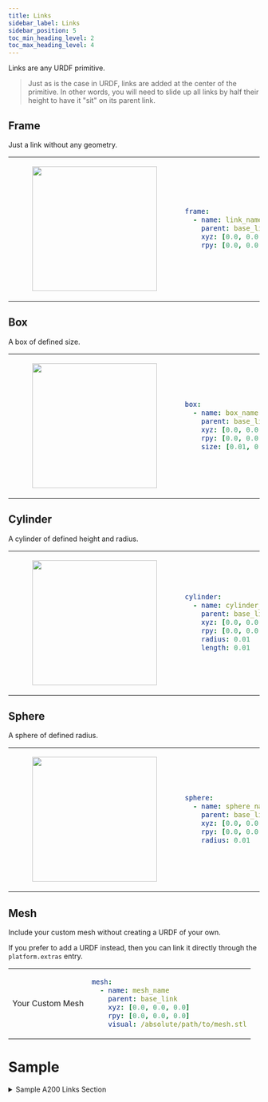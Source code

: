 ```yaml
---
title: Links
sidebar_label: Links
sidebar_position: 5
toc_min_heading_level: 2
toc_max_heading_level: 4
---
```

Links are any URDF primitive.
> Just as is the case in URDF, links are added at the center of the primitive. In other words, you will need to slide up all links by half their height to have it "sit" on its parent link.

## Frame
Just a link without any geometry.
<table>
    <tr>
        <td>
            <center>
            <figure>
                <img
                    src={require("../img/links/frame.png").default}
                    width="250"
                />
            </figure>
            </center>
        </td>
<td>

```yaml
frame:
  - name: link_name
    parent: base_link
    xyz: [0.0, 0.0, 0.0]
    rpy: [0.0, 0.0, 0.0]
```
</td>
</tr>
</table>

## Box
A box of defined size.
<table>
    <tr>
        <td>
            <center>
            <figure>
                <img
                    src={require("../img/links/box.png").default}
                    width="250"
                />
            </figure>
            </center>
        </td>
<td>

```yaml
box:
  - name: box_name
    parent: base_link
    xyz: [0.0, 0.0, 0.0]
    rpy: [0.0, 0.0, 0.0]
    size: [0.01, 0.01, 0.01]
```
</td>
</tr>
</table>

## Cylinder
A cylinder of defined height and radius.
<table>
    <tr>
        <td>
            <center>
            <figure>
                <img
                    src={require("../img/links/cylinder.png").default}
                    width="250"
                />
            </figure>
            </center>
        </td>
<td>

```yaml
cylinder:
  - name: cylinder_name
    parent: base_link
    xyz: [0.0, 0.0, 0.0]
    rpy: [0.0, 0.0, 0.0]
    radius: 0.01
    length: 0.01
```
</td>
</tr>
</table>

## Sphere
A sphere of defined radius.
<table>
    <tr>
        <td>
            <center>
            <figure>
                <img
                    src={require("../img/links/sphere.png").default}
                    width="250"
                />
            </figure>
            </center>
        </td>
<td>

```yaml
sphere:
  - name: sphere_name
    parent: base_link
    xyz: [0.0, 0.0, 0.0]
    rpy: [0.0, 0.0, 0.0]
    radius: 0.01
```
</td>
</tr>
</table>

## Mesh
Include your custom mesh without creating a URDF of your own.

If you prefer to add a URDF instead, then you can link it directly through the `platform.extras` entry.


<table>
    <tr>
        <td>
            <center>
              Your Custom Mesh
            </center>
        </td>
<td>

```yaml
mesh:
  - name: mesh_name
    parent: base_link
    xyz: [0.0, 0.0, 0.0]
    rpy: [0.0, 0.0, 0.0]
    visual: /absolute/path/to/mesh.stl
```
</td>
</tr>
</table>



# Sample

<details><summary>Sample A200 Links Section</summary>
<p>

<center>
  <figure>
    <img
      src={require("../img/husky_platform_2.png").default}
      width="500"
    />
    <figcaption>Husky A200 with Open User Bay</figcaption>
  </figure>
</center>

In this sample, we will use links to add thin **box** to cover up the user bay.

We add an entry under the **box** list:

```yaml
box:
  - name: user_bay_cover
    parent: top_plate_link # add it to the top_plate_link
    xyz: [0.0, 0.0, 0.00735] # move it up 6.35mm (thickness of top plate) and move it up 1mm (half height of the box)
    rpy: [0.0, 0.0, 0.0]
    size: [0.4, 0.4, 0.002] # length 400mm, width 400mm and 2mm thick.
```

<center>
  <figure>
    <img
      src={require("../img/husky_accessories_0.png").default}
      width="500"
    />
    <figcaption>Husky A200 with Covered User Bay</figcaption>
  </figure>
</center>

We leave the rest of the lists all empty, for the resulting links section:

```yaml
links:
  box:
    - name: user_bay_cover
      parent: top_plate_link
      xyz: [0.0, 0.0, 0.00735]
      rpy: [0.0, 0.0, 0.0]
      size: [0.4, 0.4, 0.002]
  cylinder: []
  frame: []
  mesh: []
  sphere: []
```

</p>
</details>
